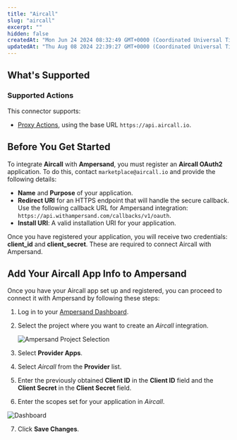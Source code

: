 ```yaml
---
title: "Aircall"
slug: "aircall"
excerpt: ""
hidden: false
createdAt: "Mon Jun 24 2024 08:32:49 GMT+0000 (Coordinated Universal Time)"
updatedAt: "Thu Aug 08 2024 22:39:27 GMT+0000 (Coordinated Universal Time)"
---
```

## What's Supported

### Supported Actions

This connector supports:
- [Proxy Actions](/proxy-actions), using the base URL `https://api.aircall.io`.

## Before You Get Started

To integrate **Aircall** with **Ampersand**, you must register an **Aircall OAuth2** application. To do this, contact `marketplace@aircall.io` and provide the following details:

- **Name** and **Purpose** of your application.
- **Redirect URI** for an HTTPS endpoint that will handle the secure callback. Use the following callback URL for Ampersand integration: `https://api.withampersand.com/callbacks/v1/oauth`.
- **Install URI**: A valid installation URI for your application.

Once you have registered your application, you will receive two credentials: **client_id** and **client_secret**. These are required to connect Aircall with Ampersand.

## Add Your Aircall App Info to Ampersand

Once you have your Aircall app set up and registered, you can proceed to connect it with Ampersand by following these steps:

1. Log in to your [Ampersand Dashboard](https://dashboard.withampersand.com).

2. Select the project where you want to create an _Aircall_ integration.

   ![Ampersand Project Selection](/images/provider-guides/dd47b7a-Ampersand.png)

3. Select **Provider Apps**.

4. Select _Aircall_ from the **Provider** list.

5. Enter the previously obtained **Client ID** in the **Client ID** field and the **Client Secret** in the **Client Secret** field.

6. Enter the scopes set for your application in _Aircall_.

![Dashboard](/images/provider-guides/053beed-aircall.gif)

7. Click **Save Changes**.
